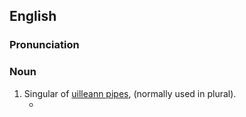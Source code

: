 ==English==

===Pronunciation===
{{rfap|UK|UK|lang=en}}
{{rfap|US|US|lang=en}}

===Noun===
{{en-noun}}

# Singular of [[uilleann pipes]], (normally used in plural).
#* {{quote-text|year=1999|author=Fintan Vallely|title=The companion to Irish traditional music|page=299|passage=A body representing and composed of '''uilleann pipe''' players.}}